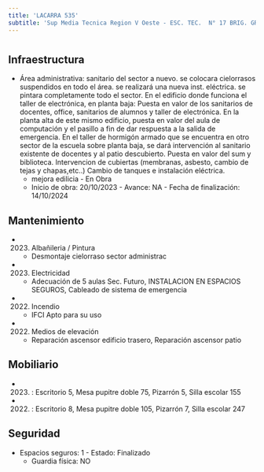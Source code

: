 ```yaml
---
title: 'LACARRA 535'
subtitle: 'Sup Media Tecnica Region V Oeste - ESC. TEC.  N° 17 BRIG. GRAL. CORNELIO SAAVEDRA - CAIYJ LACARRA'
---
```


#
## Infraestructura

* Área administrativa: sanitario del sector a nuevo. se colocara cielorrasos suspendidos en todo el área. se realizará una nueva inst. eléctrica. se pintara completamente todo el sector.
En el edificio donde funciona el taller de electrónica, en planta baja: 
Puesta en valor de los sanitarios de docentes, office, sanitarios de alumnos y taller de electrónica.
En la planta alta de este mismo edificio, puesta en valor del aula de computación y el pasillo a fin de dar respuesta a la salida de emergencia. 
En el taller de hormigón armado que se encuentra en otro sector de la escuela sobre planta baja, se dará intervención al sanitario existente de docentes y al patio descubierto.
Puesta en valor del sum y biblioteca.
Intervencion de cubiertas (membranas, asbesto, cambio de tejas y chapas,etc..)
Cambio de tanques e instalación eléctrica. 
    + mejora edilicia - En Obra 
    + Inicio de obra: 20/10/2023 - Avance: NA - Fecha de finalización: 14/10/2024 






## Mantenimiento

*  (2023) Albañileria / Pintura 
    + Desmontaje cielorraso sector administrac

*  (2023) Electricidad 
    + Adecuación de 5 aulas Sec. Futuro, INSTALACION EN ESPACIOS SEGUROS, Cableado de sistema de emergencia

*  (2022) Incendio 
    + IFCI Apto para su uso

*  (2022) Medios de elevación 
    + Reparación ascensor edificio trasero, Reparación ascensor patio





## Mobiliario

*  (2023) : Escritorio 5, Mesa pupitre doble 75, Pizarrón 5, Silla escolar 155 

*  (2022) : Escritorio 8, Mesa pupitre doble 105, Pizarrón 7, Silla escolar 247 





## Seguridad

*  Espacios seguros: 1 - Estado: Finalizado 
    + Guardia física: NO



